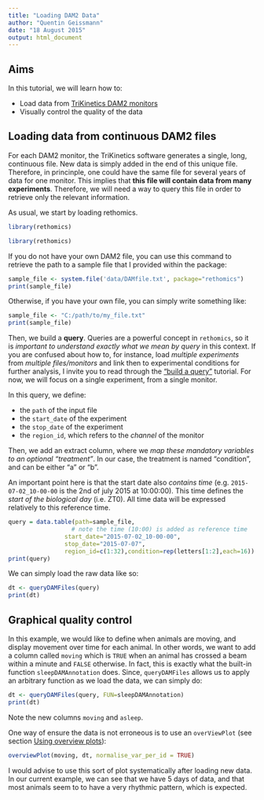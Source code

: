 ```yaml
---
title: "Loading DAM2 Data"
author: "Quentin Geissmann"
date: "18 August 2015"
output: html_document
---
```



Aims
----- 

In this tutorial, we will learn how to:

* Load data from [TriKinetics DAM2 monitors](http://www.trikinetics.com/)
* Visually control the quality of the data

Loading data from continuous DAM2 files
----------------------------------------
For each DAM2 monitor, the TriKinetics software generates a single, long, continuous file.
New data is simply added in the end of this unique file.
Therefore, in princinple, one could have the same file for several years of data for one monitor.
This implies that **this file will contain data from many experiments**.
Therefore, we will need a way to query this file in order to retrieve only the relevant information.


As usual, we start by loading rethomics.
```r
library(rethomics)
```

```r
library(rethomics)
```

If you do not have your own DAM2 file, you can use this command to retrieve the path to a sample file that I provided within the package:

```r
sample_file <- system.file('data/DAMfile.txt', package="rethomics")
print(sample_file)
```

Otherwise, if you have your own file, you can simply write something like:

```r
sample_file <- "C:/path/to/my_file.txt"
print(sample_file)
```


Then, we build a **query**.
Queries are a powerful concept in `rethomics`, so it is *important to understand exactly what we mean by query* in this context.
If you are confused about how to, for instance, load *multiple experiments* from *multiple files/monitors* and link then to experimental conditions for further analysis, I invite you to read through the ["build a query"](./build_a_query.html) tutorial. 
For now, we will focus on a single experiment, from a single monitor.


In this query, we define:

* the `path` of the input file
* the `start_date` of the experiment
* the `stop_date` of the experiment
* the `region_id`, which refers to the *channel* of the monitor

Then, we add an extract column, where we *map these mandatory variables to an optional "treatment"*. 
In our case, the treatment is named "condition", and can be either "a" or "b".

An important point here is that the start date also *contains time* (e.g. `2015-07-02_10-00-00` is the 2nd of july 2015 at 10:00:00). 
This time defines the *start of the biological day* (i.e. ZT0). 
All time data will be expressed relatively to this reference time.

```r
query = data.table(path=sample_file,
                  # note the time (10:00) is added as reference time
                start_date="2015-07-02_10-00-00",
                stop_date="2015-07-07",
                region_id=c(1:32),condition=rep(letters[1:2],each=16))
print(query)
```

We can simply load the raw data like so:
```r
dt <- queryDAMFiles(query)
print(dt)
```


Graphical quality control
--------------------------

In this example, we would like to define when animals are moving, and display movement over time for each animal.
In other words, we want to add a column called `moving` which is `TRUE` when an animal has crossed a beam within a minute and `FALSE` otherwise.
In fact, this is exactly what the built-in function `sleepDAMAnnotation` does. 
Since, `queryDAMFiles` allows us to apply an arbitrary function as we load the data, we can simply do:

```r
dt <- queryDAMFiles(query, FUN=sleepDAMAnnotation)
print(dt)
```

Note the new columns `moving` and `asleep`.

One way of ensure the data is not erroneous is to use an `overViewPlot` (see section [Using overview plots](overview_plot.html)):

```r
overviewPlot(moving, dt, normalise_var_per_id = TRUE)
```

I would advise to use this sort of plot systematically after loading new data.
In our current example, we can see that we have 5 days of data, and that most animals seem to to have a very rhythmic pattern, which is expected.



